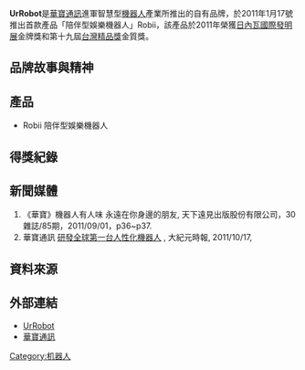 
{{copyedit|time=2012-05-05}}

'''UrRobot'''是[[華寶通訊|華寶通訊]]進軍智慧型[[機器人|機器人]]產業所推出的自有品牌，於2011年1月17號推出首款產品「陪伴型娛樂機器人」Robii，該產品於2011年榮獲[[日內瓦國際發明展|日內瓦國際發明展]]金牌獎和第十九屆[[台灣精品獎|台灣精品獎]]金質獎。

== 品牌故事與精神 ==
== 產品 ==
* Robii 陪伴型娛樂機器人

== 得獎紀錄 ==
== 新聞媒體 ==
#《華寶》機器人有人味 永遠在你身邊的朋友, 天下遠見出版股份有限公司，30雜誌/85期，2011/09/01，p36~p37.
#華寶通訊 [http://www.epochtimes.com/b5/11/10/17/n3403465.htm 研發全球第一台人性化機器人] {{Wayback|url=http://www.epochtimes.com/b5/11/10/17/n3403465.htm |date=20160304131325 }}, 大紀元時報, 2011/10/17,

== 資料來源 ==
== 外部連結 ==
*[https://web.archive.org/web/20110926174042/http://www.urrobot.com.tw/ UrRobot]
*[https://web.archive.org/web/20110615201358/http://www.compalcomm.com/ 華寶通訊]

[[Category:机器人|Category:机器人]]